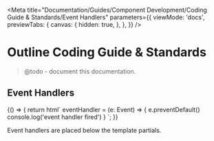 
<Meta
  title="Documentation/Guides/Component Development/Coding Guide & Standards/Event Handlers"
  parameters={{
    viewMode: 'docs',
    previewTabs: {
      canvas: {
        hidden: true,
      },
    },
  }}
/>

# Outline Coding Guide & Standards

> @todo - document this documentation.

## Event Handlers

<Story name="Event Handlers">
  {() => {
    return html`
<nub-code-block language="typescript" class="mb-6">
eventHandler = (e: Event) => {
  e.preventDefault()
  console.log('event handler fired')
}
</nub-code-block>
    `;
  }}
</Story>

Event handlers are placed below the template partials.






